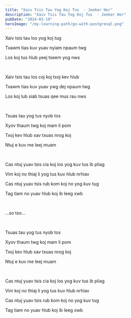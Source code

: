 ```yaml
---
title: "Xaiv Tsis Tau Yog Koj Tus  - Jeeker Her"
description: "Xaiv Tsis Tau Yog Koj Tus  - Jeeker Her"
pubDate: "2024-03-19"
heroImage: "/my-learning-path/go-with-postgresql.png"
---
```


Xaiv tsis tau los yog koj tug

Txawm tias kuv yuav nyiam npaum twg

Los koj tus hlub yeej tseem yog nws

<br />

Xaiv tsis tau los coj koj txoj kev hlub

Txawm tias kuv yuav ywg dej npaum twg

Los koj lub siab tsuas qee mus rau nws

<br />

Tsuas tau yog tus nyob tos

Xyov thaum twg koj mam li pom

Txoj kev hlub xav txuas nrog koj

Ntuj e kuv me leej muam

<br />

Cas ntuj yuav tsis cia koj los yog kuv tus ib pliag

Vim koj no thiaj li yog tus kuv hlub nrhiav

Cas ntuj yuav tsis rub kom koj no yog kuv tug

Tag tiam no yuav hlub koj ib leeg xwb

<br />

…so tso…

<br />

Tsuas tau yog tus nyob tos

Xyov thaum twg koj mam li pom

Txoj kev hlub xav txuas nrog koj

Ntuj e kuv me leej muam

<br />

Cas ntuj yuav tsis cia koj los yog kuv tus ib pliag

Vim koj no thiaj li yog tus kuv hlub nrhiav

Cas ntuj yuav tsis rub kom koj no yog kuv tug

Tag tiam no yuav hlub koj ib leeg xwb
